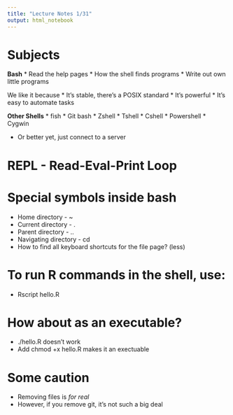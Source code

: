 ```yaml
---
title: "Lecture Notes 1/31"
output: html_notebook
---
```


# Subjects

__Bash__
* Read the help pages
* How the shell finds programs
* Write out own little programs

We like it because
* It's stable, there's a POSIX standard
* It's powerful
* It's easy to automate tasks

__Other Shells__
* fish
* Git bash
* Zshell
* Tshell
* Cshell
* Powershell
* Cygwin

* Or better yet, just connect to a server

# REPL - Read-Eval-Print Loop

# Special symbols inside bash

* Home directory - ~
* Current directory - .
* Parent directory - ..
* Navigating directory - cd
* How to find all keyboard shortcuts for the file page? (less)

# To run R commands in the shell, use:
* Rscript hello.R

# How about as an executable?
* ./hello.R doesn't work
* Add chmod +x hello.R makes it an exectuable

# Some caution
* Removing files is _for real_
* However, if you remove git, it's not such a big deal

